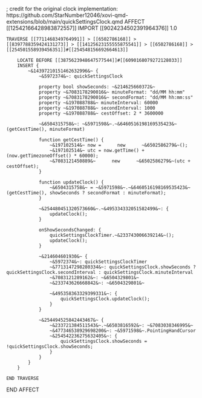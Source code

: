 ; credit for the original clock implementation: https://github.com/StarNumber12046/xovi-qmd-extensions/blob/main/quickSettingsClock.qmd
AFFECT [[12542166428983872557]] 
    IMPORT [[9024234502391964376]] 1.0

    TRAVERSE [[7711468349764991]] > [[6502786168]] > [[8397788359424131273]] > [[14125623155555875541]] > [[6502786168]] > [[254501558939456351]]#[[254548156692664613]]

        LOCATE BEFORE [[3875623948647577544]]#[[6090168079272128033]]
        INSERT {
            ~&14397210151462632996&~ {
                ~&5972374&~: quickSettingsClock

                property bool showSeconds: ~&214625660372&~
                property ~&7083178290016&~ minuteFormat: "dd/MM hh:mm"
                property ~&7083178290016&~ secondFormat: "dd/MM hh:mm:ss"
                property ~&197088788&~ minuteInterval: 60000
                property ~&197088788&~ secondInterval: 1000
                property ~&197088788&~ cestOffset: 2 * 3600000

                ~&6504315758&~: ~&5971598&~.~&6460516198169535423&~(getCestTime(), minuteFormat)

                function getCestTime() {
                    ~&197102514&~ now =      new      ~&6502586279&~();
                    ~&197102514&~ utc = now.getTime() + (now.getTimezoneOffset() * 60000);
                    ~&7083121450889&~      new      ~&6502586279&~(utc + cestOffset);
                }

                function updateClock() {
                    ~&6504315758&~ = ~&5971598&~.~&6460516198169535423&~(getCestTime(), showSeconds ? secondFormat : minuteFormat);
                }

                ~&254480451320573660&~.~&495334332051582499&~: {
                    updateClock();
                }

                onShowSecondsChanged: {
                    quickSettingsClockTimer.~&233743006639214&~();
                    updateClock();
                }

                ~&214604601930&~ {
                    ~&5972374&~: quickSettingsClockTimer
                    ~&7713147298280334&~: quickSettingsClock.showSeconds ? quickSettingsClock.secondInterval : quickSettingsClock.minuteInterval
                    ~&7083121289162&~: ~&6504329801&~
                    ~&233743626668842&~: ~&6504329801&~

                    ~&495358363329399331&~: {
                        quickSettingsClock.updateClock();
                    }
                }

                ~&254494525842443467&~ {
                    ~&233721384511543&~.~&6503816592&~: ~&7083038346995&~
                    ~&477346538929698200&~: ~&5971598&~.PointingHandCursor
                    ~&254542236275632405&~: {
                        quickSettingsClock.showSeconds = !quickSettingsClock.showSeconds;
                    }
                }
            }
        }

    END TRAVERSE

END AFFECT